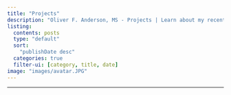```yaml
---
title: "Projects"
description: "Oliver F. Anderson, MS - Projects | Learn about my recent academic publications and personal projects here."
listing:
  contents: posts
  type: "default"
  sort:
    "publishDate desc"
  categories: true
  filter-ui: [category, title, date]
image: "images/avatar.JPG"
---
```


------------------------------------------------------------------------